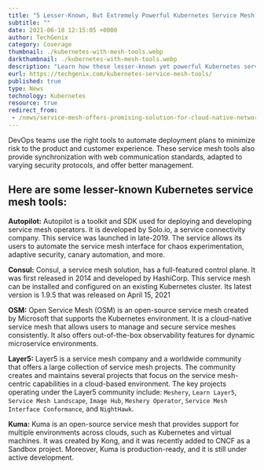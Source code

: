 ---
title: "5 Lesser-Known, But Extremely Powerful Kubernetes Service Mesh Tools"
subtitle: ""
date: 2021-06-18 12:15:05 +0000
author: TechGenix
category: Coverage
thumbnail: ./kubernetes-with-mesh-tools.webp
darkthumbnail: ./kubernetes-with-mesh-tools.webp
description: "Learn how these lesser-known yet powerful Kubernetes service mesh tools enhance service mesh interfaces and streamline management in Kubernetes environments"
eurl: https://techgenix.com/kubernetes-service-mesh-tools/
published: true
type: News
technology: Kubernetes
resource: true
redirect_from:
 - /news/service-mesh-offers-promising-solution-for-cloud-native-networking/
---



<NewsWrapper>

<div>
DevOps teams use the right tools to automate deployment plans to minimize risk to the product and customer experience. These service mesh tools also provide synchronization with web communication standards, adapted to varying security protocols, and offer better management.

## Here are some lesser-known Kubernetes service mesh tools:

**Autopilot:** Autopilot is a toolkit and SDK used for deploying and developing service mesh operators. It is developed by Solo.io, a service connectivity company. This service was launched in late-2019. The service allows its users to automate the service mesh interface for chaos experimentation, adaptive security, canary automation, and more.

**Consul:** Consul, a service mesh solution, has a full-featured control plane. It was first released in 2014 and developed by HashiCorp. This service mesh can be installed and configured on an existing Kubernetes cluster. Its latest version is 1.9.5 that was released on April 15, 2021

**OSM:** Open Service Mesh (OSM) is an open-source service mesh created by Microsoft that supports the Kubernetes environment. It is a cloud-native service mesh that allows users to manage and secure service meshes consistently. It also offers out-of-the-box observability features for dynamic microservice environments.

**Layer5:** Layer5 is a service mesh company and a worldwide community that offers a large collection of service mesh projects. The community creates and maintains several projects that focus on the service mesh-centric capabilities in a cloud-based environment.
The key projects operating under the Layer5 community include: `Meshery`, `Learn Layer5`, `Service Mesh Landscape`, `Image Hub`, `Meshery Operator`, `Service Mesh Interface Conformance`, and `NightHawk`.

**Kuma:** Kuma is an open-source service mesh that provides support for multiple environments across clouds, such as Kubernetes and virtual machines. It was created by Kong, and it was recently added to CNCF as a Sandbox project. Moreover, Kuma is production-ready, and it is still under active development.

</div>

</NewsWrapper>
